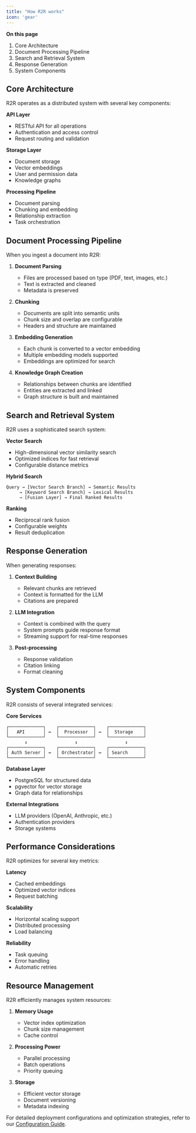 ```yaml
---
title: "How R2R works"
icon: 'gear'
---
```


**On this page**
1. Core Architecture
2. Document Processing Pipeline
3. Search and Retrieval System
4. Response Generation
5. System Components

## Core Architecture

R2R operates as a distributed system with several key components:

**API Layer**
- RESTful API for all operations
- Authentication and access control
- Request routing and validation

**Storage Layer**
- Document storage
- Vector embeddings
- User and permission data
- Knowledge graphs

**Processing Pipeline**
- Document parsing
- Chunking and embedding
- Relationship extraction
- Task orchestration

## Document Processing Pipeline

When you ingest a document into R2R:

1. **Document Parsing**
   - Files are processed based on type (PDF, text, images, etc.)
   - Text is extracted and cleaned
   - Metadata is preserved

2. **Chunking**
   - Documents are split into semantic units
   - Chunk size and overlap are configurable
   - Headers and structure are maintained

3. **Embedding Generation**
   - Each chunk is converted to a vector embedding
   - Multiple embedding models supported
   - Embeddings are optimized for search

4. **Knowledge Graph Creation**
   - Relationships between chunks are identified
   - Entities are extracted and linked
   - Graph structure is built and maintained

## Search and Retrieval System

R2R uses a sophisticated search system:

**Vector Search**
- High-dimensional vector similarity search
- Optimized indices for fast retrieval
- Configurable distance metrics

**Hybrid Search**
```
Query → [Vector Search Branch] → Semantic Results
     → [Keyword Search Branch] → Lexical Results
     → [Fusion Layer] → Final Ranked Results
```

**Ranking**
- Reciprocal rank fusion
- Configurable weights
- Result deduplication

## Response Generation

When generating responses:

1. **Context Building**
   - Relevant chunks are retrieved
   - Context is formatted for the LLM
   - Citations are prepared

2. **LLM Integration**
   - Context is combined with the query
   - System prompts guide response format
   - Streaming support for real-time responses

3. **Post-processing**
   - Response validation
   - Citation linking
   - Format cleaning

## System Components

R2R consists of several integrated services:

**Core Services**
```
┌─────────────┐    ┌─────────────┐    ┌─────────────┐
│   API       │ ↔  │  Processor  │ ↔  │  Storage    │
└─────────────┘    └─────────────┘    └─────────────┘
       ↕                  ↕                  ↕
┌─────────────┐    ┌─────────────┐    ┌─────────────┐
│ Auth Server │ ↔  │ Orchestrator│ ↔  │ Search      │
└─────────────┘    └─────────────┘    └─────────────┘
```

**Database Layer**
- PostgreSQL for structured data
- pgvector for vector storage
- Graph data for relationships

**External Integrations**
- LLM providers (OpenAI, Anthropic, etc.)
- Authentication providers
- Storage systems

## Performance Considerations

R2R optimizes for several key metrics:

**Latency**
- Cached embeddings
- Optimized vector indices
- Request batching

**Scalability**
- Horizontal scaling support
- Distributed processing
- Load balancing

**Reliability**
- Task queuing
- Error handling
- Automatic retries

## Resource Management

R2R efficiently manages system resources:

1. **Memory Usage**
   - Vector index optimization
   - Chunk size management
   - Cache control

2. **Processing Power**
   - Parallel processing
   - Batch operations
   - Priority queuing

3. **Storage**
   - Efficient vector storage
   - Document versioning
   - Metadata indexing

For detailed deployment configurations and optimization strategies, refer to our [Configuration Guide](/documentation/configuration).
